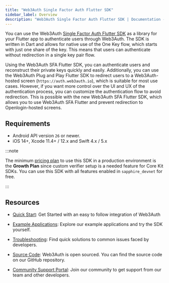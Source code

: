 ```yaml
---
title: "Web3Auth Single Factor Auth Flutter SDK"
sidebar_label: Overview
description: "Web3Auth Single Factor Auth Flutter SDK | Documentation - Web3Auth"
---
```


You can use the Web3Auth
[Single Factor Auth Flutter SDK](https://github.com/Web3Auth/single-factor-auth-flutter) as a
library for your Flutter app to authenticate users through Web3Auth. The SDK is written in Dart and
allows for native use of the One Key flow, which starts with just one share of the key. This means
that users can authenticate without redirection in a single key pair flow.

Using the Web3Auth SFA Flutter SDK, you can authenticate users and reconstruct their private keys
quickly and easily. Additionally, you can use the Web3Auth Plug and Play Flutter SDK to redirect
users to a Web3Auth-hosted screen (`https://auth.web3auth.io`), which is suitable for most use
cases. However, if you want more control over the UI and UX of the authentication process, you can
customize the authentication flow to avoid redirection. This is possible with the new Web3Auth SFA
Flutter SDK, which allows you to use Web3Auth SFA Flutter and prevent redirection to
Openlogin-hosted screens.

## Requirements

- Android API version `26` or newer.
- iOS 14+, Xcode 11.4+ / 12.x and Swift 4.x / 5.x

:::note

The minimum [pricing plan](https://web3auth.io/pricing.html) to use this SDK in a production
environment is the **Growth Plan** since custom verifier setup is a needed feature for Core Kit
SDKs. You can use this SDK with all features enabled in `sapphire_devnet` for free.

:::

## Resources

- [Quick Start](/quick-start?product=SFA&sdk=SFA_FLUTTER&framework=IOS&stepIndex=0): Get Started
  with an easy to follow integration of Web3Auth

- [Example Applications](./examples): Explore our example applications and try the SDK yourself.

- [Troubleshooting](/troubleshooting): Find quick solutions to common issues faced by developers.

- [Source Code](https://github.com/Web3Auth/single-factor-auth-flutter): Web3Auth is open sourced.
  You can find the source code on our GitHub repository.

- [Community Support Portal](https://web3auth.io/community/c/help-core-kit/sfa-flutter-sdk/31): Join
  our community to get support from our team and other developers.
